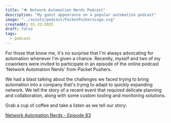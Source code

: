 ---
title: "🔉 Network Automation Nerds Podcast"
description: "My guest appearance on a popular automation podcast"
image: "../assets/podcast/PacketPushersLogo.svg"
createdAt: 01-22-2025
draft: false
tags:
  - podcast
---

For those that know me, it's no surprise that I'm always advocating for automation whenever I'm given a chance. Recently, myself and two of my coworkers were invited to participate in an
episode of the online podcast 'Network Automation Nerds' from Packet Pushers.

We had a blast talking about the challenges we faced trying to bring automation into a company that's trying to adapt to quickly expanding network. We tell the story of a recent event
that required delicate planning and collaboration, along with some custom tooling and monitoring solutions.

Grab a cup of coffee and take a listen as we tell our story:

[Network Automation Nerds - Episode 83](https://packetpushers.net/podcasts/network-automation-nerds/nan083-cox-gets-network-automation-right-and-proves-it-at-def-con-sponsored/)
